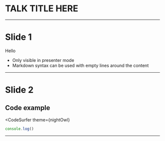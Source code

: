 
<Head>
  <title>11ty</title>
</Head>

# TALK TITLE HERE

---

# Slide 1

<Box color="tomato">Hello</Box>

<Notes>

- Only visible in presenter mode
- Markdown syntax can be used with empty
  lines around the content

</Notes>

---

# Slide 2

## Code example

<CodeSurfer
  theme={nightOwl}
>

```js
console.log()
```

</CodeSurfer>

---

```

```
